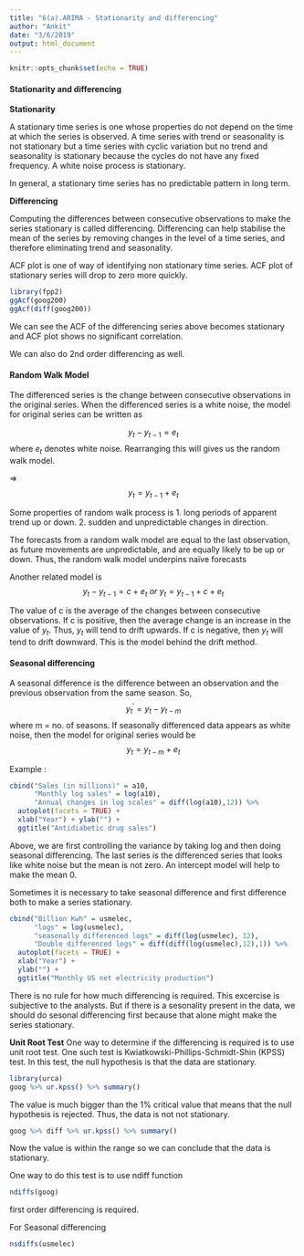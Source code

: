 ```yaml
---
title: "6(a).ARIMA - Stationarity and differencing"
author: "Ankit"
date: "3/6/2019"
output: html_document
---
```


```r
knitr::opts_chunk$set(echo = TRUE)
```

#### Stationarity and differencing
**Stationarity **

A stationary time series is one whose properties do not depend on the time at which the series is observed.
A time series with trend or seasonality is not stationary but a time series with cyclic variation but no trend and seasonality is stationary because the cycles do not have any fixed frequency. A white noise process is stationary.

In general, a stationary time series has no predictable pattern in long term.

**Differencing **

Computing the differences between consecutive observations to make the series stationary is called differencing.
Differencing can help stabilise the mean of the series by removing changes in the level of a time series, and therefore eliminating trend and seasonality.

ACF plot is one of way of identifying non stationary time series.
ACF plot of stationary series will drop to zero more quickly.

```r
library(fpp2)
ggAcf(goog200)
ggAcf(diff(goog200))
```

We can see the ACF of the differencing series above becomes stationary and ACF plot shows no significant correlation. 

We can also do 2nd order differencing as well.

#### Random Walk Model
The differenced series is the change between consecutive observations in the original series. When the differenced series is a white noise, the model for original series can be written as 

$$y_t - y_{t-1} = e_t$$
where $e_t$ denotes white noise. Rearranging this will gives us the random walk model.

=>$$y_t = y_{t-1} + e_t$$

Some properties of random walk process is
1. long periods of apparent trend up or down.
2. sudden and unpredictable changes in direction.

The forecasts from a random walk model are equal to the last observation, as future movements are unpredictable, and are equally likely to be up or down. Thus, the random walk model underpins naïve forecasts

Another related model is 
$$y_t - y_{t-1} = c + e_t\ or\ y_t = y_{t-1} + c + e_t$$

The value of c is the average of the changes between consecutive observations. If c is positive, then the average change is an increase in the value of $y_t$. Thus, $y_t$ will tend to drift upwards. If c is negative, then $y_t$ will tend to drift downward. This is the model behind the drift method.

#### Seasonal differencing 
A seasonal difference is the difference between an observation and the previous observation from the same season. So,
$$y_{t}^{'} = y_t - y_{t-m}$$
where m = no. of seasons. If seasonally differenced data appears as white noise, then the model for original series would be 
$$y_t = y_{t-m} + e_t$$

Example : 
```r
cbind("Sales (in millions)" = a10,
      "Monthly log sales" = log(a10),
      "Annual changes in log scales" = diff(log(a10),12)) %>%
  autoplot(facets = TRUE) +
  xlab("Year") + ylab("") +
  ggtitle("Antidiabetic drug sales")
```

Above, we are first controlling the variance by taking log and then doing seasonal differencing. The last series is the differenced series that looks like white noise but the mean is not zero. An intercept model will help to make the mean 0.

Sometimes it is necessary to take seasonal difference and first difference both to make a series stationary.

```r
cbind("Billion Kwh" = usmelec,
      "logs" = log(usmelec),
      "seasonally differenced logs" = diff(log(usmelec), 12),
      "Double differenced logs" = diff(diff(log(usmelec),12),1)) %>%
  autoplot(facets = TRUE) +
  xlab("Year") +
  ylab("") +
  ggtitle("Monthly US net electricity production")
```

There is no rule for how much differencing is required. This excercise is subjective to the analysts. But if there is a sesonality present in the data, we should do sesonal differencing first because that alone might make the series stationary.

**Unit Root Test**
One way to determine if the differencing is required is to use unit root test. One such test is Kwiatkowski-Phillips-Schmidt-Shin (KPSS) test. In this test, the null hypothesis is that the data are stationary.

```r
library(urca)
goog %>% ur.kpss() %>% summary()
```
The value is much bigger than the 1% critical value that means that the null hypothesis is rejected. Thus, the data is not not stationary.


```r
goog %>% diff %>% ur.kpss() %>% summary()
```

Now the value is within the range so we can conclude that the data is stationary.

One way to do this test is to use ndiff function
```r
ndiffs(goog)
```
first order differencing is required.

For Seasonal differencing
```r
nsdiffs(usmelec)
```
